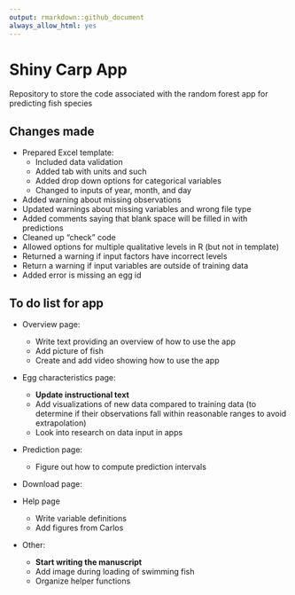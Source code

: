 ```yaml
---
output: rmarkdown::github_document
always_allow_html: yes
---
```


# Shiny Carp App

Repository to store the code associated with the random forest app for predicting fish species

## Changes made

- Prepared Excel template:
  - Included data validation
  - Added tab with units and such
  - Added drop down options for categorical variables
  - Changed to inputs of year, month, and day
- Added warning about missing observations
- Updated warnings about missing variables and wrong file type
- Added comments saying that blank space will be filled in with predictions
- Cleaned up "check" code
- Allowed options for multiple qualitative levels in R (but not in template)
- Returned a warning if input factors have incorrect levels
- Return a warning if input variables are outside of training data
- Added error is missing an egg id

## To do list for app

- Overview page: 
  - Write text providing an overview of how to use the app
  - Add picture of fish
  - Create and add video showing how to use the app

- Egg characteristics page:
  - **Update instructional text**
  - Add visualizations of new data compared to training data (to determine if their observations fall within reasonable ranges to avoid extrapolation)
  - Look into research on data input in apps
  
- Prediction page:
  - Figure out how to compute prediction intervals
  
- Download page:

- Help page
  - Write variable definitions
  - Add figures from Carlos
  
- Other:
  - **Start writing the manuscript**
  - Add image during loading of swimming fish
  - Organize helper functions
  